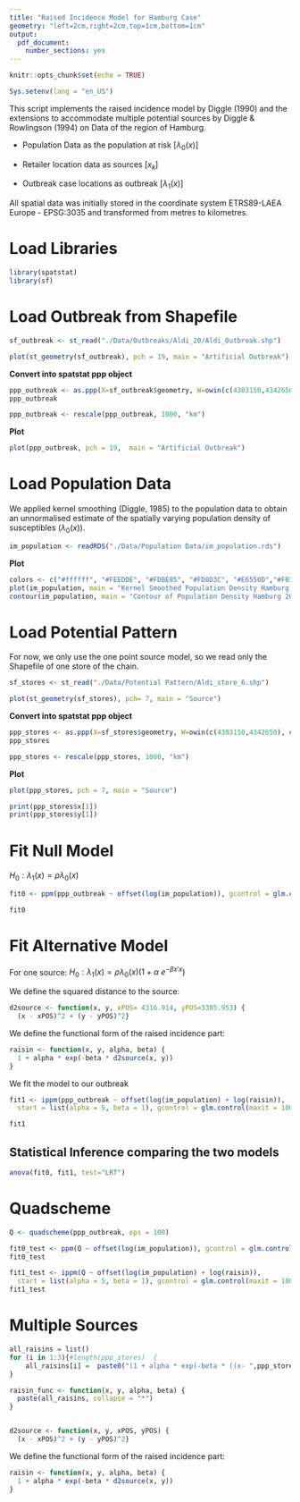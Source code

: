 ```yaml
---
title: "Raised Incidence Model for Hamburg Case"
geometry: "left=2cm,right=2cm,top=1cm,bottom=1cm"
output:
  pdf_document: 
    number_sections: yes
---
```


```r
knitr::opts_chunk$set(echo = TRUE)
```

```r
Sys.setenv(lang = "en_US")
```

This script implements the raised incidence model by Diggle (1990) and the extensions to accommodate multiple potential sources by Diggle & Rowlingson (1994) on Data of the region of Hamburg.

-   Population Data as the population at risk [$\lambda_0(x)$]

-   Retailer location data as sources [$x_k$]

-   Outbreak case locations as outbreak [$\lambda_1(x)$]

All spatial data was initially stored in the coordinate system ETRS89-LAEA Europe - EPSG:3035 and transformed from metres to kilometres.

# Load Libraries

```r
library(spatstat)
library(sf)
```

# Load Outbreak from Shapefile

```r
sf_outbreak <- st_read("./Data/Outbreaks/Aldi_20/Aldi_Outbreak.shp")
```


```r
plot(st_geometry(sf_outbreak), pch = 19, main = "Artificial Outbreak")
```

**Convert into spatstat ppp object**

```r
ppp_outbreak <- as.ppp(X=sf_outbreak$geometry, W=owin(c(4303150,4342650), c(3365250,3403550)))
ppp_outbreak
```
```r
ppp_outbreak <- rescale(ppp_outbreak, 1000, "km")
```

  
**Plot**

```r
plot(ppp_outbreak, pch = 19,  main = "Artificial Outbreak")
```

# Load Population Data

We applied kernel smoothing (Diggle, 1985) to the population data to obtain an unnormalised estimate of the spatially varying population density of susceptibles ($\lambda_0(x)$).

```r
im_population <- readRDS("./Data/Population Data/im_population.rds")
```

**Plot**

```r
colors <- c("#ffffff", "#FEEDDE", "#FDBE85", "#FD8D3C", "#E6550D","#F01B00", "#A63603", "#732600")
plot(im_population, main = "Kernel Smoothed Population Density Hamburg 2011", col =colors)
contour(im_population, main = "Contour of Population Density Hamburg 2011")
```

# Load Potential Pattern

For now, we only use the one point source model, so we read only the Shapefile of one store of the chain.

```r
sf_stores <- st_read("./Data/Potential Pattern/Aldi_store_6.shp")
```

```r
plot(st_geometry(sf_stores), pch= 7, main = "Source")
```

**Convert into spatstat ppp object**

```r
ppp_stores <- as.ppp(X=sf_stores$geometry, W=owin(c(4303150,4342650), c(3365250,3403550)))
ppp_stores
```
```r
ppp_stores <- rescale(ppp_stores, 1000, "km")
```

**Plot**

```r
plot(ppp_stores, pch = 7, main = "Source")
```

```r
print(ppp_stores$x[1])
print(ppp_stores$y[1])
```

# Fit Null Model

$H_0: \lambda_1(x) = \rho \lambda_0(x)$

```r
fit0 <- ppm(ppp_outbreak ~ offset(log(im_population)), gcontrol = glm.control(maxit = 10000))
```

```r
fit0
```

# Fit Alternative Model

For one source: $H_0: \lambda_1(x) = \rho\lambda_0(x) (1+ \alpha \ e^{-\beta x'x})$

We define the squared distance to the source:

```r
d2source <- function(x, y, xPOS= 4316.914, yPOS=3385.953) {
  (x - xPOS)^2 + (y - yPOS)^2}
```

We define the functional form of the raised incidence part:

```r
raisin <- function(x, y, alpha, beta) {
  1 + alpha * exp(-beta * d2source(x, y))
}
```

We fit the model to our outbreak



```r
fit1 <- ippm(ppp_outbreak ~ offset(log(im_population) + log(raisin)),
  start = list(alpha = 5, beta = 1), gcontrol = glm.control(maxit = 1000))
```


```r
fit1
```




## Statistical Inference comparing the two models

```r
anova(fit0, fit1, test="LRT")
```

# Quadscheme
```r
Q <- quadscheme(ppp_outbreak, eps = 100)
```

```r
fit0_test <- ppm(Q ~ offset(log(im_population)), gcontrol = glm.control(maxit = 10000))
fit0_test
```

```r
fit1_test <- ippm(Q ~ offset(log(im_population) + log(raisin)),
  start = list(alpha = 5, beta = 1), gcontrol = glm.control(maxit = 1000))
fit1_test
```

# Multiple Sources
```r
all_raisins = list()
for (i in 1:3){#length(ppp_stores)  {
    all_raisins[i] =  paste0("(1 + alpha * exp(-beta * ((x- ",ppp_stores$x[i],")^2 + (y- ",ppp_stores$y[i],")^2)))")
}

raisin_func <- function(x, y, alpha, beta) {
  paste(all_raisins, collapse = "*")
}



```




```r
d2source <- function(x, y, xPOS, yPOS) {
  (x - xPOS)^2 + (y - yPOS)^2}
```

We define the functional form of the raised incidence part:

```r
raisin <- function(x, y, alpha, beta) {
  1 + alpha * exp(-beta * d2source(x, y))
}
```
